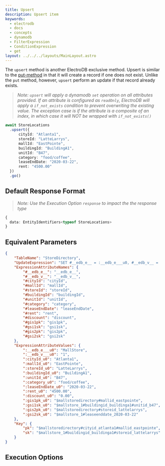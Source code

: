 ```yaml
---
title: Upsert
description: Upsert item
keywords:
  - electrodb
  - docs
  - concepts
  - dynamodb
  - FilterExpression
  - ConditionExpression
  - get
layout: ../../../layouts/MainLayout.astro
---
```



<ExampleSetup />

The `upsert` method is another ElectroDB exclusive method. Upsert is similar to the [put-method](/en/mutations/put) in that it will create a record if one does not exist. Unlike the `put` method, however, `upsert` perform an update if that record already exists.

> _Note: `upsert` will apply a dynamodb `set` operation on all attributes provided. If an attribute is configured as `readOnly`, ElectroDB will apply a `if_not_exists` condition to prevent overwriting the existing value. The exception case is if the attribute is a composite of an index, in which case it will NOT be wrapped with `if_not_exists()`_

```typescript
await StoreLocations
  .upsert({
      cityId: "Atlanta1",
      storeId: "LatteLarrys",
      mallId: "EastPointe",
      buildingId: "BuildingA1",
      unitId: "B47",
      category: "food/coffee",
      leaseEndDate: "2020-03-22",
      rent: "4500.00"
  })
  .go()
```

## Default Response Format

> _Note: Use the Execution Option `response` to impact the the response type_

```typescript
{
  data: EntityIdentifiers<typeof StoreLocations>
}
```

## Equivalent Parameters
```json
{
    "TableName": "StoreDirectory",
    "UpdateExpression": "SET #__edb_e__ = :__edb_e___u0, #__edb_v__ = :__edb_v___u0, #cityId = :cityId_u0, #mallId = :mallId_u0, #storeId = :storeId_u0, #buildingId = :buildingId_u0, #unitId = :unitId_u0, #category = :category_u0, #leaseEndDate = :leaseEndDate_u0, #rent = :rent_u0, #discount = :discount_u0, #gis1pk = :gis1pk_u0, #gsi1sk = :gsi1sk_u0, #gis2pk = :gis2pk_u0, #gsi2sk = :gsi2sk_u0",
    "ExpressionAttributeNames": {
        "#__edb_e__": "__edb_e__",
        "#__edb_v__": "__edb_v__",
        "#cityId": "cityId",
        "#mallId": "mallId",
        "#storeId": "storeId",
        "#buildingId": "buildingId",
        "#unitId": "unitId",
        "#category": "category",
        "#leaseEndDate": "leaseEndDate",
        "#rent": "rent",
        "#discount": "discount",
        "#gis1pk": "gis1pk",
        "#gsi1sk": "gsi1sk",
        "#gis2pk": "gis2pk",
        "#gsi2sk": "gsi2sk"
    },
    "ExpressionAttributeValues": {
        ":__edb_e___u0": "MallStore",
        ":__edb_v___u0": "1",
        ":cityId_u0": "Atlanta1",
        ":mallId_u0": "EastPointe",
        ":storeId_u0": "LatteLarrys",
        ":buildingId_u0": "BuildingA1",
        ":unitId_u0": "B47",
        ":category_u0": "food/coffee",
        ":leaseEndDate_u0": "2020-03-22",
        ":rent_u0": "4500.00",
        ":discount_u0": "0.00",
        ":gis1pk_u0": "$mallstoredirectory#mallid_eastpointe",
        ":gsi1sk_u0": "$mallstore_1#buildingid_buildinga1#unitid_b47",
        ":gis2pk_u0": "$mallstoredirectory#storeid_lattelarrys",
        ":gsi2sk_u0": "$mallstore_1#leaseenddate_2020-03-22"
    },
    "Key": {
        "pk": "$mallstoredirectory#cityid_atlanta1#mallid_eastpointe",
        "sk": "$mallstore_1#buildingid_buildinga1#storeid_lattelarrys"
    }
}
```

## Execution Options


<PartialExample name="Filters" />
